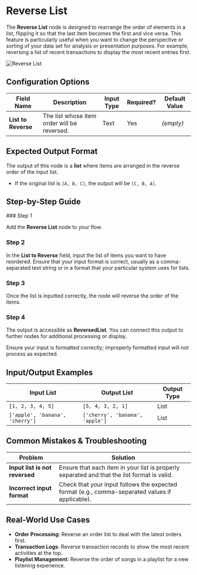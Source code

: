 
# Reverse List

The **Reverse List** node is designed to rearrange the order of elements in a list, flipping it so that the last item becomes the first and vice versa. This feature is particularly useful when you want to change the perspective or sorting of your data set for analysis or presentation purposes. For example, reversing a list of recent transactions to display the most recent entries first.

![Reverse List](./reverse-list.png)

## Configuration Options

| Field Name          | Description                                 | Input Type | Required? | Default Value |
| ------------------- | ------------------------------------------- | ---------- | --------- | ------------- |
| **List to Reverse** | The list whose item order will be reversed. | Text       | Yes       | _(empty)_     |

## Expected Output Format

The output of this node is a **list** where items are arranged in the reverse order of the input list.

- If the original list is `[A, B, C]`, the output will be `[C, B, A]`.

## Step-by-Step Guide

<Steps>
### Step 1

Add the **Reverse List** node to your flow.

### Step 2

In the **List to Reverse** field, input the list of items you want to have reordered. Ensure that your input format is correct, usually as a comma-separated text string or in a format that your particular system uses for lists.

### Step 3

Once the list is inputted correctly, the node will reverse the order of the items.

### Step 4

The output is accessible as **ReversedList**. You can connect this output to further nodes for additional processing or display.

</Steps>

<Callout type="info" title="Tip">
  Ensure your input is formatted correctly; improperly formatted input will not
  process as expected.
</Callout>

## Input/Output Examples

| Input List                      | Output List                     | Output Type |
| ------------------------------- | ------------------------------- | ----------- |
| `[1, 2, 3, 4, 5]`               | `[5, 4, 3, 2, 1]`               | List        |
| `['apple', 'banana', 'cherry']` | `['cherry', 'banana', 'apple']` | List        |

## Common Mistakes & Troubleshooting

| Problem                        | Solution                                                                                        |
| ------------------------------ | ----------------------------------------------------------------------------------------------- |
| **Input list is not reversed** | Ensure that each item in your list is properly separated and that the list format is valid.     |
| **Incorrect input format**     | Check that your input follows the expected format (e.g., comma-separated values if applicable). |

## Real-World Use Cases

- **Order Processing**: Reverse an order list to deal with the latest orders first.
- **Transaction Logs**: Reverse transaction records to show the most recent activities at the top.
- **Playlist Management**: Reverse the order of songs in a playlist for a new listening experience.
